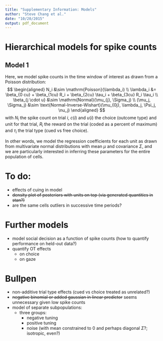 ```yaml
---
title: "Supplementary Information: Models"
author: "Steve Chang et al."
date: "10/20/2015"
output: pdf_document
---
```


# Hierarchical models for spike counts

## Model 1

Here, we model spike counts in the time window of interest as drawn from a Poisson distribution:
$$
\begin{aligned}
N_i &\sim \mathrm{Poisson}(\lambda_i) \\
\lambda_i &= \beta_{0 cu} + \beta_{1cu} R_i + \beta_{2cu} \tau_i 
  + \beta_{3cu} R_i \tau_i \\
  \beta_{j \cdot u} &\sim \mathrm{Normal}(\mu_{j}, \Sigma_j) \\
  (\mu_j, \Sigma_j) &\sim \text{Normal-Inverse-Wishart}(\mu_{0j}, \lambda_j, \Psi_j, \nu_j)
\end{aligned}
$$
with $N_i$ the spike count on trial $i$, $c(i)$ and $u(i)$ the choice (outcome type) and unit for that trial, $R_i$ the reward on the trial (coded as a percent of maximum) and $\tau_i$ the trial type (cued vs free choice). 

In other words, we model the regression coefficients for each unit as drawn from multivariate normal distributions with mean $\mu$ and covariance $\Sigma$, and we are particularly interested in inferring these parameters for the entire population of cells.

# To do:
- effects of cuing in model
- ~~density plot of posteriors with units on top (via generated quantities in stan?)~~
- are the same cells outliers in successive time periods?

# Further models
- model social decision as a function of spike counts (how to quantify performance on held-out data?)
- quantify OT effects
    - on choice
    - on gaze

# Bullpen
- non-additive trial type effects (cued vs choice treated as unrelated?)
- ~~negative binomial or added gaussian in linear predictor~~ seems unnecessary given low spike counts
- model of separate subpopulations:
    - three groups:
        - negative tuning
        - positive tuning
        - noise (with mean constrained to 0 and perhaps diagonal $\Sigma$?; isotropic, even?)

